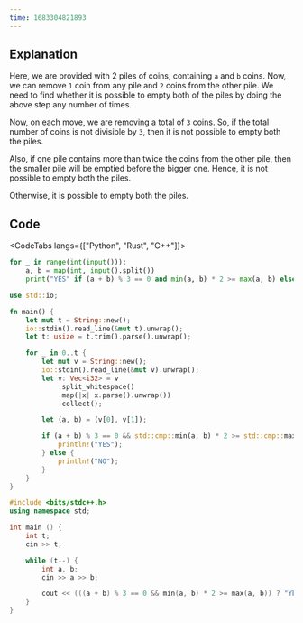 ---
time: 1683304821893
---

## Explanation

Here, we are provided with 2 piles of coins, containing `a` and `b` coins. Now, we can remove `1` coin from any pile and `2` coins from the other pile.
We need to find whether it is possible to empty both of the piles by doing the above step any number of times.

Now, on each move, we are removing a total of `3` coins. So, if the total number of coins is not divisible by `3`, then it is not possible to empty both the piles.

Also, if one pile contains more than twice the coins from the other pile, then the smaller pile will be emptied before the bigger one. Hence, it is not possible to empty both the piles.

Otherwise, it is possible to empty both the piles.

## Code

<CodeTabs langs={["Python", "Rust", "C++"]}>

```python
for _ in range(int(input())):
    a, b = map(int, input().split())
    print("YES" if (a + b) % 3 == 0 and min(a, b) * 2 >= max(a, b) else "NO")
```

```rust
use std::io;

fn main() {
    let mut t = String::new();
    io::stdin().read_line(&mut t).unwrap();
    let t: usize = t.trim().parse().unwrap();

    for _ in 0..t {
        let mut v = String::new();
        io::stdin().read_line(&mut v).unwrap();
        let v: Vec<i32> = v
            .split_whitespace()
            .map(|x| x.parse().unwrap())
            .collect();

        let (a, b) = (v[0], v[1]);

        if (a + b) % 3 == 0 && std::cmp::min(a, b) * 2 >= std::cmp::max(a, b) {
            println!("YES");
        } else {
            println!("NO");
        }
    }
}
```

```cpp
#include <bits/stdc++.h>
using namespace std;

int main () {
    int t;
    cin >> t;

    while (t--) {
        int a, b;
        cin >> a >> b;

        cout << (((a + b) % 3 == 0 && min(a, b) * 2 >= max(a, b)) ? "YES" : "NO") << endl;
    }
}
```

</CodeTabs>
